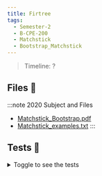 ```yaml
---
title: Firtree
tags:
  - Semester-2
  - B-CPE-200
  - Matchstick
  - Bootstrap_Matchstick
---
```

> Timeline: ?


## Files 📂

:::note 2020 Subject and Files
- [Matchstick_Bootstrap.pdf](https://github.com/Studio-17/Epitech-Subjects/raw/main/Semester-2/B-CPE-200/Matchstick/Bootstrap_Matchstick/Matchstick_Bootstrap.pdf)
- [Matchstick_examples.txt](https://github.com/Studio-17/Epitech-Subjects/raw/main/Semester-2/B-CPE-200/Matchstick/Bootstrap_Matchstick/Matchstick_examples.txt)
:::

## Tests 🤖
<details>
  <summary>Toggle to see the tests</summary>
  <div>
Yo
  </div>
</details>


